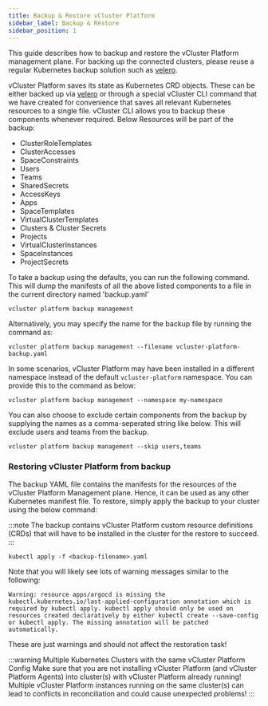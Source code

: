 ```yaml
---
title: Backup & Restore vCluster Platform
sidebar_label: Backup & Restore
sidebar_position: 1
---
```


This guide describes how to backup and restore the vCluster Platform management plane. For backing up the connected clusters, please reuse a regular Kubernetes backup solution such as [velero](https://velero.io/).

vCluster Platform saves its state as Kubernetes CRD objects.  These can be either backed up via [velero](https://velero.io) or through a special vCluster CLI command that we have created for convenience that saves all relevant Kubernetes resources to a single file. vCluster CLI allows you to backup these components whenever required. Below Resources will be part of the backup:
- ClusterRoleTemplates
- ClusterAccesses
- SpaceConstraints
- Users
- Teams
- SharedSecrets
- AccessKeys
- Apps
- SpaceTemplates
- VirtualClusterTemplates
- Clusters & Cluster Secrets
- Projects
- VirtualClusterInstances
- SpaceInstances
- ProjectSecrets

To take a backup using the defaults, you can run the following command. This will dump the manifests of all the above listed components to a file in the current directory named 'backup.yaml'
```
vcluster platform backup management
```

Alternatively, you may specify the name for the backup file by running the command as:
```
vcluster platform backup management --filename vcluster-platform-backup.yaml
```

In some scenarios, vCluster Platform may have been installed in a different namespace instead of the default `vcluster-platform` namespace. You can provide this to the command as below:
```
vcluster platform backup management --namespace my-namespace
```

You can also choose to exclude certain components from the backup by supplying the names as a comma-seperated string like below. This will exclude users and teams from the backup.
```
vcluster platform backup management --skip users,teams
```

### Restoring vCluster Platform from backup

The backup YAML file contains the manifests for the resources of the vCluster Platform Management plane. Hence, it can be used as any other Kubernetes manifest file.
To restore, simply apply the backup to your cluster using the below command:


:::note
The backup contains vCluster Platform custom resource definitions (CRDs) that will have to be installed in the cluster for the restore to succeed.
:::

```
kubectl apply -f <backup-filename>.yaml
```

Note that you will likely see lots of warning messages similar to the following:

```
Warning: resource apps/argocd is missing the kubectl.kubernetes.io/last-applied-configuration annotation which is required by kubectl apply. kubectl apply should only be used on resources created declaratively by either kubectl create --save-config or kubectl apply. The missing annotation will be patched automatically.
```

These are just warnings and should not affect the restoration task!

:::warning Multiple Kubernetes Clusters with the same vCluster Platform Config
Make sure that you are not installing vCluster Platform (and vCluster Platform Agents) into cluster(s) with vCluster Platform already
running! Multiple vCluster Platform instances running on the same cluster(s) can lead to conflicts in
reconciliation and could cause unexpected problems!
:::

